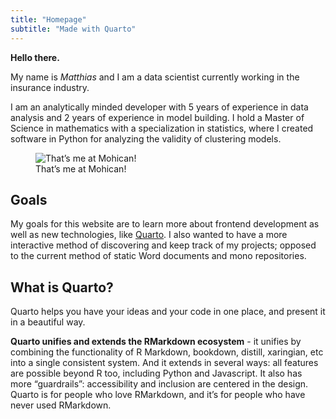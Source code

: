---
title: "Homepage"
subtitle: "Made with Quarto"
---

**Hello there.**

My name is *Matthias* and I am a data scientist currently working in the insurance industry.

I am an analytically minded developer with 5 years of experience in data analysis and 2 years of experience in model building. I hold a Master of Science in mathematics with a specialization in statistics, where I created software in Python for analyzing the validity of clustering models.

![That's me at Mohican!](images/Quinn_Recent%20Picture.jpeg){fig-align="center"}

## Goals

My goals for this website are to learn more about frontend development as well as new technologies, like [Quarto](https://quarto.org/ "Quarto"). I also wanted to have a more interactive method of discovering and keep track of my projects; opposed to the current method of static Word documents and mono repositories.

## What is Quarto?

Quarto helps you have your ideas and your code in one place, and present it in a beautiful way.

**Quarto unifies and extends the RMarkdown ecosystem** - it unifies by combining the functionality of R Markdown, bookdown, distill, xaringian, etc into a single consistent system. And it extends in several ways: all features are possible beyond R too, including Python and Javascript. It also has more "guardrails": accessibility and inclusion are centered in the design. Quarto is for people who love RMarkdown, and it's for people who have never used RMarkdown.
